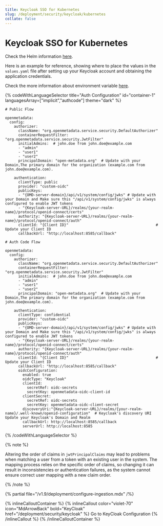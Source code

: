 ```yaml
---
title: Keycloak SSO for Kubernetes
slug: /deployment/security/keycloak/kubernetes
collate: false
---
```


# Keycloak SSO for Kubernetes

Check the Helm information [here](https://artifacthub.io/packages/search?repo=open-metadata).

Here is an example for reference, showing where to place the values in the `values.yaml` file after setting up your Keycloak account and obtaining the application credentials.

Check the more information about environment variable [here](/deployment/security/configuration-parameters).


{% codeWithLanguageSelector title="Auth Configuration" id="container-1" languagesArray=["implicit","authcode"] theme="dark" %}

```implicit
# Public Flow

openmetadata:
  config:
    authorizer:
      className: "org.openmetadata.service.security.DefaultAuthorizer"
      containerRequestFilter: "org.openmetadata.service.security.JwtFilter"
      initialAdmins:  # john.doe from john.doe@example.com
      - "admin"
      - "user1"
      - "user2"
      principalDomain: "open-metadata.org"  # Update with your Domain,The primary domain for the organization (example.com from john.doe@example.com).  

    authentication:
      clientType: public
      provider: "custom-oidc"
      publicKeys:
      - "{OMD-server-domain}/api/v1/system/config/jwks" # Update with your Domain and Make sure this "/api/v1/system/config/jwks" is always configured to enable JWT tokens
      - "{Keycloak-server-URL}/realms/{your-realm-name}/protocol/openid-connect/certs"
      authority: "{Keycloak-server-URL}/realms/{your-realm-name}/protocol/openid-connect/auth"
      clientId: "{Client ID}"                                        # Update your Client ID
      callbackUrl: "http://localhost:8585/callback"
```

```authcode
# Auth Code Flow 

openmetadata:
  config:
    authorizer:
      className: "org.openmetadata.service.security.DefaultAuthorizer"
      containerRequestFilter: "org.openmetadata.service.security.JwtFilter"
      initialAdmins:  # john.doe from john.doe@example.com
      - "admin"
      - "user1"
      - "user2"
      principalDomain: "open-metadata.org"  # Update with your Domain,The primary domain for the organization (example.com from john.doe@example.com).  

    authentication:
      clientType: confidential
      provider: "custom-oidc"
      publicKeys:
      - "{OMD-server-domain}/api/v1/system/config/jwks" # Update with your Domain and Make sure this "/api/v1/system/config/jwks" is always configured to enable JWT tokens
      - "{Keycloak-server-URL}/realms/{your-realm-name}/protocol/openid-connect/certs"
      authority: "{Keycloak-server-URL}/realms/{your-realm-name}/protocol/openid-connect/auth"
      clientId: "{Client ID}"                                        # Update your Client ID
      callbackUrl: "http://localhost:8585/callback"
      oidcConfiguration:
        enabled: true
        oidcType: "Keycloak"  
        clientId:
          secretRef: oidc-secrets
          secretKey: openmetadata-oidc-client-id  
        clientSecret:
          secretRef: oidc-secrets
          secretKey: openmetadata-oidc-client-secret  
        discoveryUri:"{Keycloak-server-URL}/realms/{your-realm-name}/.well-known/openid-configuration"  # Keycloak's discovery URI Update your Keycloak's Domain and Realm
        callbackUrl: http://localhost:8585/callback  
        serverUrl: http://localhost:8585  
```

{% /codeWithLanguageSelector %}

{% note %}

Altering the order of claims in `jwtPrincipalClaims` may lead to problems when matching a user from a token with an existing user in the system. The mapping process relies on the specific order of claims, so changing it can result in inconsistencies or authentication failures, as the system cannot ensure correct user mapping with a new claim order.

{% /note %}

{% partial file="/v1.9/deployment/configure-ingestion.mdx" /%}

{% inlineCalloutContainer %}
  {% inlineCallout
    color="violet-70"
    icon="MdArrowBack"
    bold="KeyCloak"
    href="/deployment/security/keycloak" %}
    Go to KeyCloak Configuration
  {% /inlineCallout %}
{% /inlineCalloutContainer %}
